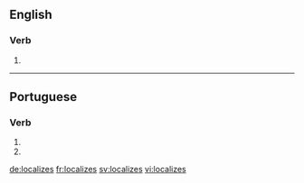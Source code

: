 ==English==

===Verb===
{{head|en}}

# {{en-third-person singular of|localize}}

----

==Portuguese==

===Verb===
{{pt-verb-form}}

# {{conjugation of|localizar||2|s|present|subjunctive|lang=pt}}
# {{conjugation of|localizar||2|s|negative|imperative|lang=pt}}

[[de:localizes]]
[[fr:localizes]]
[[sv:localizes]]
[[vi:localizes]]
